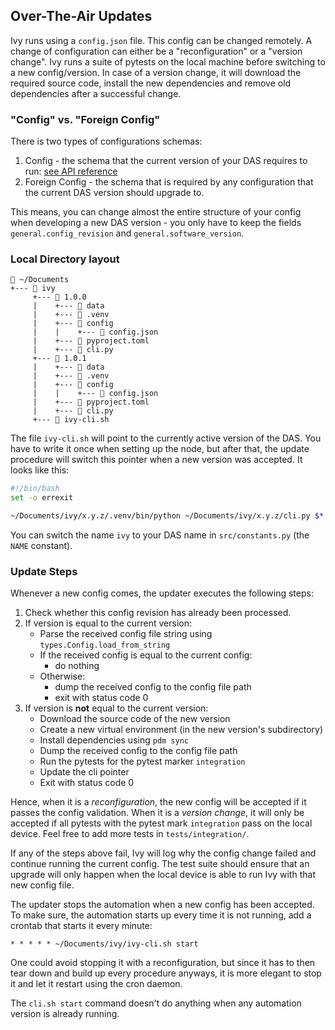 
## Over-The-Air Updates

Ivy runs using a `config.json` file. This config can be changed remotely. A change of configuration can either be a "reconfiguration" or a "version change". Ivy runs a suite of pytests on the local machine before switching to a new config/version. In case of a version change, it will download the required source code, install the new dependencies and remove old dependencies after a successful change.

### "Config" vs. "Foreign Config"

There is two types of configurations schemas:

1. Config - the schema that the current version of your DAS requires to run: [see API reference](/api-reference/configuration#configjson)
2. Foreign Config - the schema that is required by any configuration that the current DAS version should upgrade to.

This means, you can change almost the entire structure of your config when developing a new DAS version - you only have to keep the fields `general.config_revision` and `general.software_version`.

### Local Directory layout

```
📂 ~/Documents
+--- 📂 ivy
     +--- 📂 1.0.0
     |    +--- 📂 data
     |    +--- 📂 .venv
     |    +--- 📂 config
     |    |    +--- 📄 config.json
     |    +--- 📄 pyproject.toml
     |    +--- 📄 cli.py
     +--- 📂 1.0.1
     |    +--- 📂 data
     |    +--- 📂 .venv
     |    +--- 📂 config
     |    |    +--- 📄 config.json
     |    +--- 📄 pyproject.toml
     |    +--- 📄 cli.py
     +--- 📄 ivy-cli.sh
```

The file `ivy-cli.sh` will point to the currently active version of the DAS. You have to write it once when setting up the node, but after that, the update procedure will switch this pointer when a new version was accepted. It looks like this:

```bash
#!/bin/bash
set -o errexit

~/Documents/ivy/x.y.z/.venv/bin/python ~/Documents/ivy/x.y.z/cli.py $*
```

You can switch the name `ivy` to your DAS name in `src/constants.py` (the `NAME` constant).

### Update Steps

Whenever a new config comes, the updater executes the following steps:

1. Check whether this config revision has already been processed.
2. If version is equal to the current version:
   - Parse the received config file string using `types.Config.load_from_string`
   - If the received config is equal to the current config:
     - do nothing
   - Otherwise:
     - dump the received config to the config file path
     - exit with status code 0
3. If version is **not** equal to the current version:
   - Download the source code of the new version
   - Create a new virtual environment (in the new version's subdirectory)
   - Install dependencies using `pdm sync`
   - Dump the received config to the config file path
   - Run the pytests for the pytest marker `integration`
   - Update the cli pointer
   - Exit with status code 0

Hence, when it is a _reconfiguration_, the new config will be accepted if it passes the config validation. When it is a _version change_, it will only be accepted if all pytests with the pytest mark `integration` pass on the local device. Feel free to add more tests in `tests/integration/`.

If any of the steps above fail, Ivy will log why the config change failed and continue running the current config. The test suite should ensure that an upgrade will only happen when the local device is able to run Ivy with that new config file.

<Callout type="info">
The updater stops the automation when a new config has been accepted. To make sure, the automation starts up every time it is not running, add a crontab that starts it every minute:

```crontab
* * * * * ~/Documents/ivy/ivy-cli.sh start
```

One could avoid stopping it with a reconfiguration, but since it has to then tear down and build up every procedure anyways, it is more elegant to stop it and let it restart using the cron daemon.

The `cli.sh start` command doesn't do anything when any automation version is already running.

</Callout>
